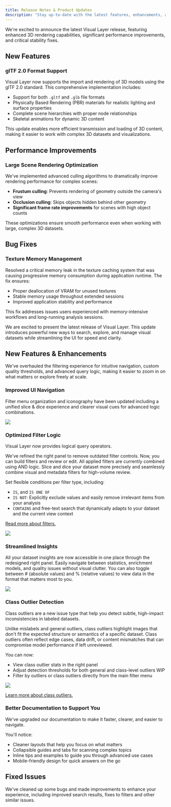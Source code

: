 ```yaml
---
title: Release Notes & Product Updates
description: "Stay up-to-date with the latest features, enhancements, and bug fixes in Visual Layer. This page provides a comprehensive changelog of all product updates."
---
```


<Update label="2025-08-10">
We're excited to announce the latest Visual Layer release, featuring enhanced 3D rendering capabilities, significant performance improvements, and critical stability fixes.

## New Features

### glTF 2.0 Format Support

Visual Layer now supports the import and rendering of 3D models using the glTF 2.0 standard. This comprehensive implementation includes:

* Support for both `.gltf` and `.glb` file formats
* Physically Based Rendering (PBR) materials for realistic lighting and surface properties
* Complete scene hierarchies with proper node relationships
* Skeletal animations for dynamic 3D content

This update enables more efficient transmission and loading of 3D content, making it easier to work with complex 3D datasets and visualizations.

## Performance Improvements

### Large Scene Rendering Optimization

We've implemented advanced culling algorithms to dramatically improve rendering performance for complex scenes:

* **Frustum culling**: Prevents rendering of geometry outside the camera's view
* **Occlusion culling**: Skips objects hidden behind other geometry
* **Significant frame rate improvements** for scenes with high object counts

These optimizations ensure smooth performance even when working with large, complex 3D datasets.

## Bug Fixes

### Texture Memory Management

Resolved a critical memory leak in the texture caching system that was causing progressive memory consumption during application runtime. The fix ensures:

* Proper deallocation of VRAM for unused textures
* Stable memory usage throughout extended sessions
* Improved application stability and performance

This fix addresses issues users experienced with memory-intensive workflows and long-running analysis sessions.
</Update>

<Update label="2025-05-08" >
We are excited to present the latest release of Visual Layer. This update introduces powerful new ways to search, explore, and manage visual datasets while streamlining the UI for speed and clarity.

## New Features & Enhancements

We've overhauled the filtering experience for intuitive navigation, custom quality thresholds, and advanced query logic, making it easier to zoom in on what matters or explore freely at scale.

### Improved UI Navigation

Filter menu organization and iconography have been updated including a unified slice & dice experience and clearer visual cues for advanced logic combinations.

<Frame>
  <img src="/images/highlight-filters-and-insights.png" />
</Frame>

### Optimized Filter Logic

Visual Layer now provides logical query operators. 

We've refined the right panel to remove outdated filter controls. Now, you can build filters and review or edit. All applied filters are currently combined using AND logic. Slice and dice your dataset more precisely and seamlessly combine visual and metadata filters for high-volume review. 

Set flexible conditions per filter type, including:

* `IS`, and `IS ONE OF`
* `IS NOT`: Explicitly exclude values and easily remove irrelevant items from your analysis
* `CONTAINS` and free-text search that dynamically adapts to your dataset and the current view context

[Read more about filters.](/docs/exploring-datasets/filter-dataset)

<Frame>
  <img src="/images/filters-operators-2.png" />
</Frame>

### Streamlined Insights 

All your dataset insights are now accessible in one place through the redesigned right panel. Easily navigate between statistics, enrichment models, and quality issues without visual clutter. You can also toggle between # (absolute values) and % (relative values) to view data in the format that matters most to you.

<Frame>
  <img src="/images/issues-toggle.gif" />
</Frame>

### Class Outlier Detection

Class outliers are a new issue type that help you detect subtle, high-impact inconsistencies in labeled datasets.

Unlike mislabels and general outliers, class outliers highlight images that don't fit the expected structure or semantics of a specific dataset. Class outliers often reflect edge cases, data drift, or content mismatches that can compromise model performance if left unreviewed.

You can now:

* View class outlier stats in the right panel
* Adjust detection thresholds for both general and class-level outliers WIP
* Filter by outliers or class outliers directly from the main filter menu

<Frame>
  <img src="/images/filters-outliers-classoutliers.png" />
</Frame>

[Learn more about class outliers.](/docs/exploring-datasets/class-outlier)

### Better Documentation to Support You

We've upgraded our documentation to make it faster, clearer, and easier to navigate. 

You'll notice:

* Cleaner layouts that help you focus on what matters
* Collapsible guides and tabs for scanning complex topics
* Inline tips and examples to guide you through advanced use cases
* Mobile-friendly design for quick answers on the go

## Fixed Issues

We've cleaned up some bugs and made improvements to enhance your experience, including improved search results, fixes to filters and other similar issues.
</Update>